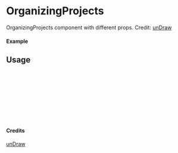 
<Meta of={OrganizingProjects} title="unDraw/OrganizingProjects" />

# OrganizingProjects

OrganizingProjects component with different props.
Credit: [unDraw](https://undraw.co/illustrations)

#### Example

<Canvas of={OrganizingProjects.Primary} />

## Usage

```ts
import { OrganizingProjects } from "yadl-ui";

const Example = () => {
  return (
      <OrganizingProjects />
  );
};

export default Example;
```

#### Credits
[unDraw](https://undraw.co/illustrations)
